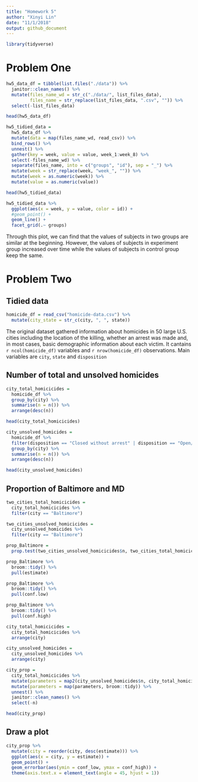 ```yaml
---
title: "Homework 5"
author: "Xinyi Lin"
date: "11/1/2018"
output: github_document
---
```


```r
library(tidyverse)
```

# Problem One

```r
hw5_data_df = tibble(list.files("./data")) %>% 
  janitor::clean_names() %>% 
  mutate(files_name_wd = str_c("./data/", list_files_data),
         files_name = str_replace(list_files_data, ".csv", "")) %>% 
  select(-list_files_data)

head(hw5_data_df)
```

```r
hw5_tidied_data =
  hw5_data_df %>% 
  mutate(data = map(files_name_wd, read_csv)) %>% 
  bind_rows() %>% 
  unnest() %>% 
  gather(key = week, value = value, week_1:week_8) %>% 
  select(-files_name_wd) %>% 
  separate(files_name, into = c("groups", "id"), sep = "_") %>% 
  mutate(week = str_replace(week, "week_", "")) %>% 
  mutate(week = as.numeric(week)) %>% 
  mutate(value = as.numeric(value)) 

head(hw5_tidied_data)
```

```r
hw5_tidied_data %>% 
  ggplot(aes(x = week, y = value, color = id)) +
  #geom_point() +
  geom_line() +
  facet_grid(.~ groups)
```

Through this plot, we can find that the values of subjects in two groups are similar at the beginning. However, the values of subjects in experiment group increased over time while the values of subjects in control group keep the same.

# Problem Two

## Tidied data

```r
homicide_df = read_csv("homicide-data.csv") %>% 
  mutate(city_state = str_c(city, ", ", state))
```

The original dataset gathered information about homicides in 50 large U.S. cities including the location of the killing, whether an arrest was made and, in most cases, basic demographic information about each victim. It cantains `r ncol(homicide_df)` variables and `r nrow(homicide_df)` observations. Main variables are `city`, `state` and `disposition`

## Number of total and unsolved homicides

```r
city_total_homicicides =
  homicide_df %>% 
  group_by(city) %>% 
  summarise(n = n()) %>% 
  arrange(desc(n))

head(city_total_homicicides)
```

```r
city_unsolved_homicides =
  homicide_df %>% 
  filter(disposition == "Closed without arrest" | disposition == "Open/No arrest") %>% 
  group_by(city) %>% 
  summarise(n = n()) %>% 
  arrange(desc(n))

head(city_unsolved_homicides)
```

## Proportion of Baltimore and MD

```r
two_cities_total_homicicides = 
  city_total_homicicides %>% 
  filter(city == "Baltimore")

two_cities_unsolved_homicicides =
  city_unsolved_homicides %>% 
  filter(city == "Baltimore")

prop_Baltimore = 
  prop.test(two_cities_unsolved_homicicides$n, two_cities_total_homicicides$n)

prop_Baltimore %>% 
  broom::tidy() %>% 
  pull(estimate)

prop_Baltimore %>% 
  broom::tidy() %>% 
  pull(conf.low)

prop_Baltimore %>% 
  broom::tidy() %>% 
  pull(conf.high)
```

```r
city_total_homicicides =
  city_total_homicicides %>% 
  arrange(city) 

city_unsolved_homicides =
  city_unsolved_homicides %>% 
  arrange(city)
```

```r
city_prop = 
  city_total_homicicides %>% 
  mutate(parameters = map2(city_unsolved_homicides$n, city_total_homicicides$n, prop.test)) %>% 
  mutate(parameters = map(parameters, broom::tidy)) %>% 
  unnest() %>% 
  janitor::clean_names() %>% 
  select(-n)

head(city_prop)
```

## Draw a plot

```r
city_prop %>% 
  mutate(city = reorder(city, desc(estimate))) %>% 
  ggplot(aes(x = city, y = estimate)) +
  geom_point() +
  geom_errorbar(aes(ymin = conf_low, ymax = conf_high)) +
  theme(axis.text.x = element_text(angle = 45, hjust = 1))
```



